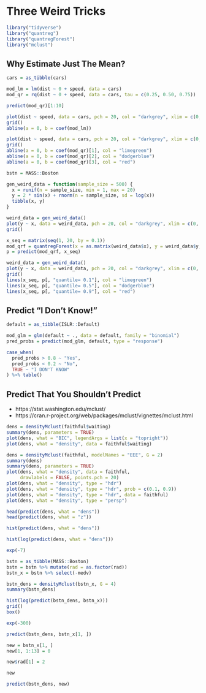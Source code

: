# Three Weird Tricks

```r
library("tidyverse")
library("quantreg")
library("quantregForest")
library("mclust")
```

## Why Estimate Just The Mean?

```r
cars = as_tibble(cars)
```

```r
mod_lm = lm(dist ~ 0 + speed, data = cars)
mod_qr = rq(dist ~ 0 + speed, data = cars, tau = c(0.25, 0.50, 0.75))
```

```r
predict(mod_qr)[1:10]
```

```r
plot(dist ~ speed, data = cars, pch = 20, col = "darkgrey", xlim = c(0, 30))
grid()
abline(a = 0, b = coef(mod_lm))
```

```r
plot(dist ~ speed, data = cars, pch = 20, col = "darkgrey", xlim = c(0, 30))
grid()
abline(a = 0, b = coef(mod_qr)[1], col = "limegreen")
abline(a = 0, b = coef(mod_qr)[2], col = "dodgerblue")
abline(a = 0, b = coef(mod_qr)[3], col = "red")
```

```r
bstn = MASS::Boston
```


```r
gen_weird_data = function(sample_size = 500) {
  x = runif(n = sample_size, min = 1, max = 20)
  y = 2 * sin(x) + rnorm(n = sample_size, sd = log(x))
  tibble(x, y)
}
```

```r
weird_data = gen_weird_data()
plot(y ~ x, data = weird_data, pch = 20, col = "darkgrey", xlim = c(0, 21))
grid()
```

```r
x_seq = matrix(seq(1, 20, by = 0.1))
mod_qrf = quantregForest(x = as.matrix(weird_data$x), y = weird_data$y, nodesize = 50)
p = predict(mod_qrf, x_seq)
```

```r
weird_data = gen_weird_data()
plot(y ~ x, data = weird_data, pch = 20, col = "darkgrey", xlim = c(0, 21))
grid()
lines(x_seq, p[, "quantile= 0.1"], col = "limegreen")
lines(x_seq, p[, "quantile= 0.5"], col = "dodgerblue")
lines(x_seq, p[, "quantile= 0.9"], col = "red")
```

## Predict "I Don't Know!"

```r
default = as_tibble(ISLR::Default)

mod_glm = glm(default ~ ., data = default, family = "binomial")
pred_probs = predict(mod_glm, default, type = "response")

case_when(
  pred_probs > 0.8 ~ "Yes",
  pred_probs < 0.2 ~ "No",
  TRUE ~ "I DON'T KNOW"
) %>% table()
```

## Predict That You Shouldn't Predict

- https://stat.washington.edu/mclust/
- https://cran.r-project.org/web/packages/mclust/vignettes/mclust.html

```r
dens = densityMclust(faithful$waiting)
summary(dens, parameters = TRUE)
plot(dens, what = "BIC", legendArgs = list(x = "topright"))
plot(dens, what = "density", data = faithful$waiting)
```

```r
dens = densityMclust(faithful, modelNames = "EEE", G = 2)
summary(dens)
summary(dens, parameters = TRUE)
plot(dens, what = "density", data = faithful, 
     drawlabels = FALSE, points.pch = 20)
plot(dens, what = "density", type = "hdr")
plot(dens, what = "density", type = "hdr", prob = c(0.1, 0.9))
plot(dens, what = "density", type = "hdr", data = faithful)
plot(dens, what = "density", type = "persp")
```

```r
head(predict(dens, what = "dens"))
head(predict(dens, what = "z"))
```


```r
hist(predict(dens, what = "dens"))
```


```r
hist(log(predict(dens, what = "dens")))
```

```r
exp(-7)
```

```r
bstn = as_tibble(MASS::Boston)
bstn = bstn %>% mutate(rad = as.factor(rad))
bstn_x = bstn %>% select(-medv)
```

```r
bstn_dens = densityMclust(bstn_x, G = 4)
summary(bstn_dens)
```

```r
hist(log(predict(bstn_dens, bstn_x)))
grid()
box()
```

```r
exp(-300)
```

```r
predict(bstn_dens, bstn_x[1, ])
```

```r
new = bstn_x[1, ]
new[1, 1:13] = 0
```

```r
new$rad[1] = 2
```

```r
new 
```

```r
predict(bstn_dens, new)
```
